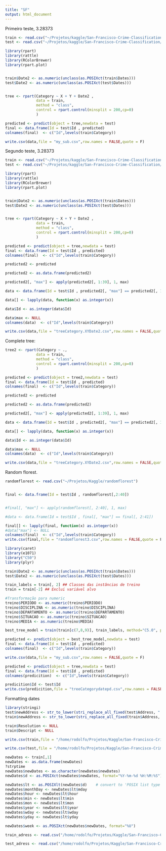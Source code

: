 ```yaml
---
title: "SF"
output: html_document
---
```



Primeiro teste, 3.28373

```r
train <- read.csv("~/Projetos/kaggle/San-Francisco-Crime-Classification/train.csv")
test <- read.csv("~/Projetos/kaggle/San-Francisco-Crime-Classification/test.csv")

library(rpart)
library(rattle)
library(RColorBrewer)
library(rpart.plot)


train$Date2 <- as.numeric(unclass(as.POSIXct(train$Dates)))
test$Date2 <- as.numeric(unclass(as.POSIXct(test$Dates)))


tree <- rpart(Category ~ X + Y + Date2 ,
              data = train,
              method = "class",
              control = rpart.control(minsplit = 200,cp=0)
              )

predicted <- predict(object = tree,newdata = test)
final <- data.frame(Id = test$Id , predicted)
colnames(final)  <- c("Id",levels(train$Category))

write.csv(data,file = "my_sub.csv",row.names = FALSE,quote = F)
```


Segundo teste, 3.28373

```r
train <- read.csv("~/Projetos/kaggle/San-Francisco-Crime-Classification/train.csv")
test <- read.csv("~/Projetos/kaggle/San-Francisco-Crime-Classification/test.csv")

library(rpart)
library(rattle)
library(RColorBrewer)
library(rpart.plot)


train$Date2 <- as.numeric(unclass(as.POSIXct(train$Dates)))
test$Date2 <- as.numeric(unclass(as.POSIXct(test$Dates)))


tree <- rpart(Category ~ X + Y + Date2 ,
              data = train,
              method = "class",
              control = rpart.control(minsplit = 200,cp=0)
              )

predicted <- predict(object = tree,newdata = test)
final <- data.frame(Id = test$Id , predicted)
colnames(final)  <- c("Id",levels(train$Category))

predicted2 <- predicted

predicted2 <- as.data.frame(predicted2)

predicted2[, "max"] <- apply(predicted2[, 1:39], 1, max)

data <- data.frame(Id = test$Id , predicted2[, "max"] == predicted2[, 1:40])

data[] <- lapply(data, function(x) as.integer(x))

data$Id <- as.integer(data$Id)

data$max <- NULL
colnames(data)  <- c("Id",levels(train$Category))

write.csv(data,file = "treeCategory.XYDate2.csv",row.names = FALSE,quote = F)

```

Complete tree:

```r
tree2 <- rpart(Category ~ .,
              data = train,
              method = "class",
              control = rpart.control(minsplit = 200,cp=0)
              )

predicted <- predict(object = tree2,newdata = test)
final <- data.frame(Id = test$Id , predicted)
colnames(final)  <- c("Id",levels(train$Category))

predicted2 <- predicted

predicted2 <- as.data.frame(predicted2)

predicted2[, "max"] <- apply(predicted2[, 1:39], 1, max)

data <- data.frame(Id = test$Id , predicted2[, "max"] == predicted2[, 1:40])

data[] <- lapply(data, function(x) as.integer(x))

data$Id <- as.integer(data$Id)

data$max <- NULL
colnames(data)  <- c("Id",levels(train$Category))

write.csv(data,file = "treeCategory.XYDate2.csv",row.names = FALSE,quote = F)
```

Random florest.

```r
randomflorest <- read.csv("~/Projetos/Kaggle/randomflorest")


final <- data.frame(Id = test$Id , randomflorest[,2:40])


#final[, "max"] <- apply(randomflorest[, 2:40], 1, max)

#data <- data.frame(Id = test$Id , final[, "max"] == final[, 2:41])

final[] <- lapply(final, function(x) as.integer(x))
#data["max"] <- NULL
colnames(final)  <- c("Id",levels(train$Category))
write.csv(final,file = "randomflorest3.csv",row.names = FALSE,quote = F)
```


```r
library(caret)
library(e1071)
library("C50")
library(plyr)

train$Date2 <- as.numeric(unclass(as.POSIXct(train$Dates)))
test$Date2 <- as.numeric(unclass(as.POSIXct(test$Dates)))

train_labels = train[, 2] ## Classes das instâncias de treino
train = train[-2] ## Exclui variável alvo

#Transformação para numeric
treino$PERIODO <- as.numeric(treino$PERIODO)
treino$DISCIPLINA <- as.numeric(treino$DISCIPLINA)
treino$DEPARTAMENTO <- as.numeric(treino$DEPARTAMENTO)
treino$SITUACAO <- as.numeric(treino$SITUACAO)
treino$MEDIA <- as.numeric(treino$MEDIA)

best_tree_model = train(train[c(7,8,9)], train_labels, method="C5.0", preProcess=c("range"))

predicted <- predict(object = best_tree_model,newdata = test)
final <- data.frame(Id = test$Id , predicted)
colnames(final)  <- c("Id",levels(train$Category))

write.csv(data,file = "my_sub.csv",row.names = FALSE,quote = F)

```


```r
predicted <- predict(object = tree,newdata = test)
final <- data.frame(Id = test$Id , predicted)
colnames(predicition)  <- c("Id",levels(train$Category))

predicition$Id <- test$Id
write.csv(predicition,file = "treeCategorydatepd.csv",row.names = FALSE,quote = F)
```

Formatting dates 

```r
library(stringi)
test$newAddress <- str_to_lower(stri_replace_all_fixed(test$Address, " ", ""))
train$newAddress <- str_to_lower(stri_replace_all_fixed(train$Address, " ", ""))

train$Resolution <- NULL
train$Descript <- NULL

write.csv(train,file = "/home/rodolfo/Projetos/Kaggle/San-Francisco-Crime-Classification/train_adress.csv",row.names = FALSE,quote = F)

write.csv(test,file = "/home/rodolfo/Projetos/Kaggle/San-Francisco-Crime-Classification/test_adress.csv",row.names = FALSE,quote = F)

newDates <- train[,1]
newDates <- as.data.frame(newDates)
?strptime
newDates$newDates <- as.character(newDates$newDates)
newDates$d <- as.POSIXct(newDates$newDates, format="%Y-%m-%d %H:%M:%S")

newDates$lt <- as.POSIXlt(newDates$d)    # convert to 'POSIX list type'
newDates$monthDay <- newDates$lt$mday
newDates$hour <- newDates$lt$hour
newDates$min <- newDates$lt$min
newDates$mon <- newDates$lt$mon
newDates$year <- newDates$lt$year
newDates$wday <- newDates$lt$wday
newDates$yday <- newDates$lt$yday

newDates$week <- as.POSIXct(newDates$newDates, format="%U")

train_adress <- read.csv("/home/rodolfo/Projetos/Kaggle/San-Francisco-Crime-Classification/train_adress.csv")

test_adress <- read.csv("/home/rodolfo/Projetos/Kaggle/San-Francisco-Crime-Classification/test_adress.csv")
```
